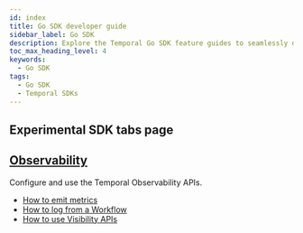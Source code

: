 ```yaml
---
id: index
title: Go SDK developer guide
sidebar_label: Go SDK
description: Explore the Temporal Go SDK feature guides to seamlessly develop and manage Temporal Applications with core components, Temporal Client connections, testing, debugging, versioning, and more.
toc_max_heading_level: 4
keywords:
  - Go SDK
tags:
  - Go SDK
  - Temporal SDKs
---
```



## Experimental SDK tabs page

## [Observability](/develop/go/observability)

Configure and use the Temporal Observability APIs.

- [How to emit metrics](/develop/experiment/observability#metrics)
- [How to log from a Workflow](/develop/experiment/observability#logging)
- [How to use Visibility APIs](/develop/experiment/observability#visibility)



